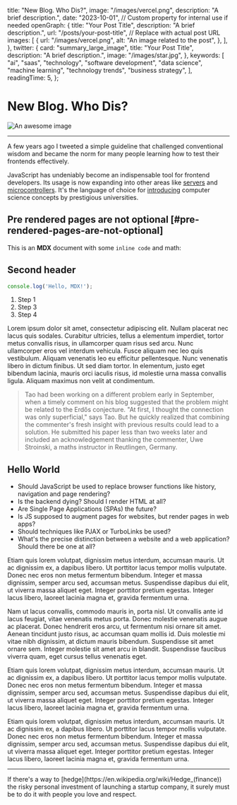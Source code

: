   title: "New Blog. Who Dis?",
  image: "/images/vercel.png",
  description: "A brief description.",
  date: "2023-10-01", // Custom property for internal use if needed
  openGraph: {
    title: "Your Post Title",
    description: "A brief description.",
    url: "/posts/your-post-title", // Replace with actual post URL
    images: [
      {
        url: "/images/vercel.png",
        alt: "An image related to the post",
      },
    ],
  },
  twitter: {
    card: "summary_large_image",
    title: "Your Post Title",
    description: "A brief description.",
    image: "/images/star.jpg",
  },
  keywords: [
    "ai",
    "saas",
    "technology",
    "software development",
    "data science",
    "machine learning",
    "technology trends",
    "business strategy",
  ],
  readingTime: 5,
};

# New Blog. Who Dis?

![An awesome image](/images/vercel.png)

---

A few years ago I tweeted a simple guideline that challenged conventional wisdom and became the norm for many people learning how to test their frontends effectively.


JavaScript has undeniably become an indispensable tool for frontend developers. Its usage is now expanding into other areas like [servers](http://nodejs.org/) and [microcontrollers](https://tessel.io/). It's the language of choice for [introducing](http://web.stanford.edu/class/cs101/) computer science concepts by prestigious universities.

## Pre rendered pages are not optional [#pre-rendered-pages-are-not-optional]

<YouTube videoId="rKUJG5TdAl8" />


This is an **MDX** document with some `inline code` and math:

## Second header

```javascript
console.log('Hello, MDX!');
```

1. Step 1
2. Step 3
3. Step 4

Lorem ipsum dolor sit amet, consectetur adipiscing elit. Nullam placerat nec lacus quis sodales. Curabitur ultricies, tellus a elementum imperdiet, tortor metus convallis risus, in ullamcorper quam risus sed arcu. Nunc ullamcorper eros vel interdum vehicula. Fusce aliquam nec leo quis vestibulum. Aliquam venenatis leo eu efficitur pellentesque. Nunc venenatis libero in dictum finibus. Ut sed diam tortor. In elementum, justo eget bibendum lacinia, mauris orci iaculis risus, id molestie urna massa convallis ligula. Aliquam maximus non velit at condimentum.

> Tao had been working on a different problem early in September, when a timely comment on his blog suggested that the problem might be related to the Erdős conjecture. "At first, I thought the connection was only superficial," says Tao. But he quickly realized that combining the commenter's fresh insight with previous results could lead to a solution. He submitted his paper less than two weeks later and included an acknowledgement thanking the commenter, Uwe Stroinski, a maths instructor in Reutlingen, Germany.

## Hello World



- Should JavaScript be used to replace browser functions like history, navigation and page rendering?
- Is the backend dying? Should I render HTML at all?
- Are Single Page Applications (SPAs) the future?
- Is JS supposed to augment pages for websites, but render pages in web apps?
- Should techniques like PJAX or TurboLinks be used?
- What's the precise distinction between a website and a web application? Should there be one at all?


Etiam quis lorem volutpat, dignissim metus interdum, accumsan mauris. <Ref id="1" /> Ut ac dignissim ex, a dapibus libero. Ut porttitor lacus tempor mollis vulputate. Donec nec eros non metus fermentum bibendum. Integer et massa dignissim, semper arcu sed, accumsan metus. Suspendisse dapibus dui elit, ut viverra massa aliquet eget. Integer porttitor pretium egestas. Integer lacus libero, laoreet lacinia magna et, gravida fermentum urna.

Nam ut lacus convallis, commodo mauris in, porta nisl. Ut convallis ante id lacus feugiat, vitae venenatis metus porta. Donec molestie venenatis augue ac placerat. Donec hendrerit eros arcu, ut fermentum nisi ornare sit amet. Aenean tincidunt justo risus, ac accumsan quam mollis id. Duis molestie mi vitae nibh dignissim, at dictum mauris bibendum. Suspendisse sit amet ornare sem. Integer molestie sit amet arcu in blandit. Suspendisse faucibus viverra quam, eget cursus tellus venenatis eget.

Etiam quis lorem volutpat, dignissim metus interdum, accumsan mauris. Ut ac dignissim ex, a dapibus libero. Ut porttitor lacus tempor mollis vulputate. Donec nec eros non metus fermentum bibendum. Integer et massa dignissim, semper arcu sed, accumsan metus. Suspendisse dapibus dui elit, ut viverra massa aliquet eget. Integer porttitor pretium egestas. Integer lacus libero, laoreet lacinia magna et, gravida fermentum urna.

Etiam quis lorem volutpat, dignissim metus interdum, accumsan mauris. Ut ac dignissim ex, a dapibus libero. Ut porttitor lacus tempor mollis vulputate. Donec nec eros non metus fermentum bibendum. Integer et massa dignissim, semper arcu sed, accumsan metus. Suspendisse dapibus dui elit, ut viverra massa aliquet eget. Integer porttitor pretium egestas. Integer lacus libero, laoreet lacinia magna et, gravida fermentum urna.

---

<FootNotes>
  <FootNote id="1">If there's a way to [hedge](https://en.wikipedia.org/wiki/Hedge_(finance)) the risky personal investment of launching a startup company, it surely must be to do it with people you love and respect.</FootNote>
</FootNotes>
